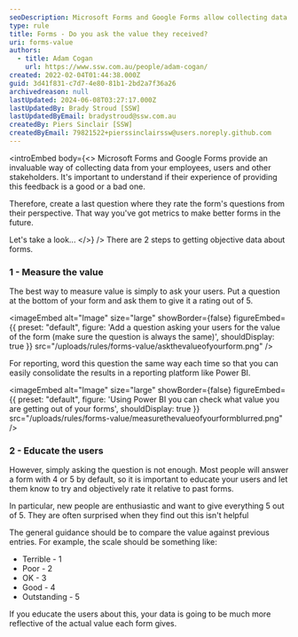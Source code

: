 ```yaml
---
seoDescription: Microsoft Forms and Google Forms allow collecting data from employees, users, and stakeholders. Measure form value by asking users to rate it out of 5, educating them to objectively compare against previous forms, and track progress using Power BI.
type: rule
title: Forms - Do you ask the value they received?
uri: forms-value
authors:
  - title: Adam Cogan
    url: https://www.ssw.com.au/people/adam-cogan/
created: 2022-02-04T01:44:38.000Z
guid: 3d41f831-c7d7-4e80-81b1-2bd2a7f36a26
archivedreason: null
lastUpdated: 2024-06-08T03:27:17.000Z
lastUpdatedBy: Brady Stroud [SSW]
lastUpdatedByEmail: bradystroud@ssw.com.au
createdBy: Piers Sinclair [SSW]
createdByEmail: 79821522+pierssinclairssw@users.noreply.github.com
---
```


<introEmbed
  body={<>
Microsoft Forms and Google Forms provide an invaluable way of collecting data from your employees, users and other stakeholders. It's important to understand if their experience of providing this feedback is a good or a bad one.

Therefore, create a last question where they rate the form's questions from their perspective. That way you've got metrics to make better forms in the future.

Let's take a look...
  </>}
/>
There are 2 steps to getting objective data about forms.

### 1 - Measure the value

The best way to measure value is simply to ask your users. Put a question at the bottom of your form and ask them to give it a rating out of 5.


<imageEmbed
  alt="Image"
  size="large"
  showBorder={false}
  figureEmbed={{
    preset: "default",
    figure: 'Add a question asking your users for the value of the form (make sure the question is always the same)',
    shouldDisplay: true
  }}
  src="/uploads/rules/forms-value/askthevalueofyourform.png"
/>

For reporting, word this question the same way each time so that you can easily consolidate the results in a reporting platform like Power BI.


<imageEmbed
  alt="Image"
  size="large"
  showBorder={false}
  figureEmbed={{
    preset: "default",
    figure: 'Using Power BI you can check what value you are getting out of your forms',
    shouldDisplay: true
  }}
  src="/uploads/rules/forms-value/measurethevalueofyourformblurred.png"
/>

### 2 - Educate the users

However, simply asking the question is not enough. Most people will answer a form with 4 or 5 by default, so it is important to educate your users and let them know to try and objectively rate it relative to past forms.

In particular, new people are enthusiastic and want to give everything 5 out of 5. They are often surprised when they find out this isn't helpful

The general guidance should be to compare the value against previous entries. For example, the scale should be something like:

- Terrible - 1
- Poor - 2
- OK - 3
- Good - 4
- Outstanding - 5

If you educate the users about this, your data is going to be much more reflective of the actual value each form gives.
